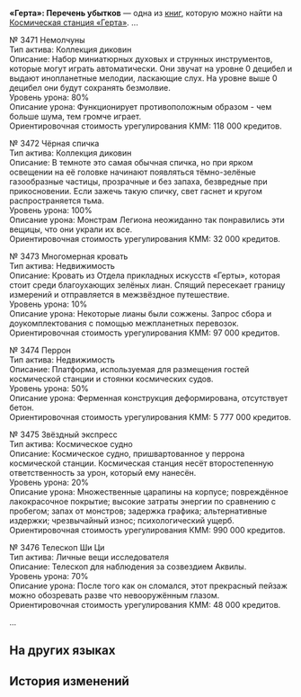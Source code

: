 {{Книга Инфобокс
|id           = 038
|Название     = «Герта»: Перечень убытков
|Изображение  = Item Journal Page.png
|Мир          = Космическая станция «Герта»
|Томов        = 1
|Автор        = <!--нужно добавить-->
|Описание     = В перечне повреждённых активов, составленном Отделом прикладных искусств «Герты», зафиксированы тысячи повреждений грузов, а сумма компенсации, возложенная на Корпорацию межзвёздного мира, поистине астрономическая.
|Том1         = {{tx}}
|Источник1    = {{tx|Отсутствует источник}}
|Персонажи    = 
|Фракции      = 
}}
'''«Герта»: Перечень убытков''' — одна из [[Книги|книг]], которую можно найти на [[Космическая станция «Герта»]].
<!--
==Получение==
<gallery>
Книга НАЗВАНИЕ.png|НАЗВАНИЕ
Локация НАЗВАНИЕ.png|Расположение на карте. Ближайший пространственный якорь «[[НАЗВАНИЕ]]»
</gallery>
-->
...

№&nbsp;3471 Немолчуны<br />
Тип актива: Коллекция диковин<br />
Описание: Набор миниатюрных духовых и струнных инструментов, которые могут играть автоматически. Они звучат на уровне 0 децибел и выдают инопланетные мелодии, ласкающие слух. На уровне выше 0 децибел они будут сохранять безмолвие.<br />
Уровень урона: 80%<br />
Описание урона: Функционирует противоположным образом - чем больше шума, тем громче играет.<br />
Ориентировочная стоимость урегулирования КММ: 118 000 кредитов.

№&nbsp;3472 Чёрная спичка<br />
Тип актива: Коллекция диковин<br />
Описание: В темноте это самая обычная спичка, но при ярком освещении на её головке начинают появляться тёмно-зелёные газообразные частицы, прозрачные и без запаха, безвредные при прикосновении. Если зажечь такую спичку, свет гаснет и кругом распространяется тьма.<br />
Уровень урона: 100%<br />
Описание урона: Монстрам Легиона неожиданно так понравились эти вещицы, что они украли их все.<br />
Ориентировочная стоимость урегулирования КММ: 32 000 кредитов.

№&nbsp;3473 Многомерная кровать<br />
Тип актива: Недвижимость<br />
Описание: Кровать из Отдела прикладных искусств «Герты», которая стоит среди благоухающих зелёных лиан. Спящий пересекает границу измерений и отправляется в межзвёздное путешествие.<br />
Уровень урона: 10%<br />
Описание урона: Некоторые лианы были сожжены. Запрос сбора и доукомплектования с помощью межпланетных перевозок.<br />
Ориентировочная стоимость урегулирования КММ: 97 000 кредитов.

№&nbsp;3474 Перрон<br />
Тип актива: Недвижимость<br />
Описание: Платформа, используемая для размещения гостей космической станции и стоянки космических судов.<br />
Уровень урона: 50%<br />
Описание урона: Ферменная конструкция деформирована, отсутствует бетон.<br />
Ориентировочная стоимость урегулирования КММ: 5 777 000 кредитов.

№&nbsp;3475 Звёздный экспресс<br />
Тип актива: Космическое судно<br />
Описание: Космическое судно, пришвартованное у перрона космической станции. Космическая станция несёт второстепенную ответственность за урон, который ему нанесён.<br />
Уровень урона: 20%<br />
Описание урона: Множественные царапины на корпусе; повреждённое лакокрасочное покрытие; высокие затраты энергии по сравнению с пробегом; запах от монстров; задержка графика; альтернативные издержки; чрезвычайный износ; психологический ущерб.<br />
Ориентировочная стоимость урегулирования КММ: 990 000 кредитов.

№ 3476 Телескоп Ши Ци<br />
Тип актива: Личные вещи исследователя<br />
Описание: Телескоп для наблюдения за созвездием Аквилы.<br />
Уровень урона: 70%<br />
Описание урона: После того как он сломался, этот прекрасный пейзаж можно обозревать разве что невооружённым глазом.<br />
Ориентировочная стоимость урегулирования КММ: 48 000 кредитов.

...

==На других языках==
{{На других языках
|en   = Herta Asset Damage Evaluation List
|zhs  = 「黑塔」资产定损清单
|zht  = 「黑塔」資產定損清單
|ja   = 「ヘルタ」資産損害明細書
|ko   = 「헤르타」 자산 손실 리스트
|es   = Lista de evaluación de daños de los activos de Herta
|fr   = Liste d'évaluation des dégâts matériels de Herta
|ru   = «Герта»: Перечень убытков
|th   = รายการประเมินความเสียหายทางทรัพย์สินของ "Herta"
|vi   = Danh Sách Tài Sản Hư Hại "Herta"
|de   = Schätzliste des Vermögensschadens in Herta-Raumstation
|id   = Daftar Penilaian Kerugian Aset "Herta"
|pt   = Lista de Avaliação de Danos à Propriedade da Herta
}}

==История изменений==
{{История изменений|2.7}}